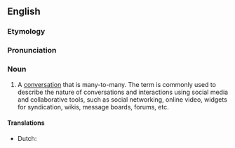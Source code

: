 ==English==

===Etymology===
{{blend|multi-|dialogue|lang=en}}

===Pronunciation===
{{rfp|lang=en}}

===Noun===
{{en-noun}}

# A [[conversation]] that is many-to-many. The term is commonly used to describe the nature of conversations and interactions using social media and collaborative tools, such as social networking, online video, widgets for syndication, wikis, message boards, forums, etc.

====Translations====
{{trans-top|many-to-many conversation}}
* Dutch: {{t|nl|multiloog|m}}
{{trans-mid}}
{{trans-bottom}}